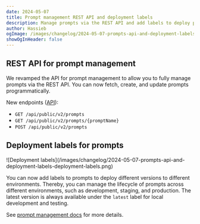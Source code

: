 ```yaml
---
date: 2024-05-07
title: Prompt management REST API and deployment labels
description: Manage prompts via the REST API and add labels to deploy prompts to different environments.
author: Hassieb
ogImage: /images/changelog/2024-05-07-prompts-api-and-deployment-labels-deployment-labels-og.png
showOgInHeader: false
---
```



<ChangelogHeader />

## REST API for prompt management

We revamped the API for prompt management to allow you to fully manage prompts via the REST API. You can now fetch, create, and update prompts programmatically.

New endpoints ([API](/docs/api)):

- `GET /api/public/v2/prompts`
- `GET /api/public/v2/prompts/{promptName}`
- `POST /api/public/v2/prompts`

## Deployment labels for prompts

<Frame className="max-w-sm mt-10">
  ![Deployment
  labels](/images/changelog/2024-05-07-prompts-api-and-deployment-labels-deployment-labels.png)
</Frame>

You can now add labels to prompts to deploy different versions to different environments. Thereby, you can manage the lifecycle of prompts across different environments, such as development, staging, and production. The latest version is always available under the `latest` label for local development and testing.

See [prompt management docs](/docs/prompts) for more details.
